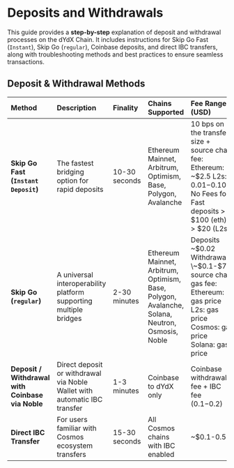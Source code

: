 # Deposits and Withdrawals

This guide provides a **step-by-step** explanation of deposit and withdrawal processes on the dYdX Chain. It includes instructions for Skip Go Fast (`Instant`), Skip Go (`regular`), Coinbase deposits, and direct IBC transfers, along with troubleshooting methods and best practices to ensure seamless transactions.

## Deposit & Withdrawal Methods

| Method                                           | Description                                                               | Finality      | Chains Supported                                                                                | Fee Range (USD)                                                                                                                         |
| :----------------------------------------------- | :------------------------------------------------------------------------ | :------------ | :---------------------------------------------------------------------------------------------- | :-------------------------------------------------------------------------------------------------------------------------------------- |
| **Skip Go Fast (`Instant Deposit`)**             | The fastest bridging option for rapid deposits                            | 10-30 seconds | Ethereum Mainnet, Arbitrum, Optimism, Base, Polygon, Avalanche                                  | 10 bps on the transfer size \+ source chain fee: Ethereum: \~$2.5 L2s: $0.01-$0.10. No Fees for Fast deposits > $100 (eth), > $20 (L2s)                    |
| **Skip Go (`regular`)**                          | A universal interoperability platform supporting multiple bridges         | 2-30 minutes  | Ethereum Mainnet, Arbitrum, Optimism, Base, Polygon, Avalanche, Solana, Neutron, Osmosis, Noble | Deposits \~$0.02 Withdrawals: \~$0.1-$7 \+ source chain gas fee: Ethereum: gas price L2s: gas price Cosmos: gas price Solana: gas price |
| **Deposit / Withdrawal with Coinbase via Noble** | Direct deposit or withdrawal via Noble Wallet with automatic IBC transfer | 1-3 minutes   | Coinbase to dYdX only                                                                           | Coinbase withdrawal fee \+ IBC fee ($0.1-$0.2)                                                                                          |
| **Direct IBC Transfer**                          | For users familiar with Cosmos ecosystem transfers                        | 15-30 seconds | All Cosmos chains with IBC enabled                                                              | \~$0.1-0.5                                                                                                                              |

